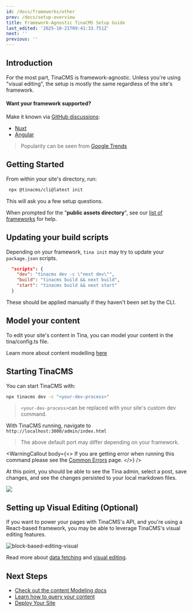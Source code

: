 ```yaml
---
id: /docs/frameworks/other
prev: /docs/setup-overview
title: Framework-Agnostic TinaCMS Setup Guide
last_edited: '2025-10-21T09:41:33.751Z'
next: ''
previous: ''
---
```


## Introduction

For the most part, TinaCMS is framework-agnostic. Unless you're using "visual editing", the setup is mostly the same regardless of the site's framework.

#### Want your framework supported?

Make it known via [GitHub discussions](https://github.com/tinacms/tinacms/discussions "GitHub discussions"):

* [Nuxt](https://github.com/tinacms/tinacms/discussions/3460 "Vue + Nuxt discussion")
* [Angular](https://github.com/tinacms/tinacms/issues/4824)

> Popularity can be seen from [Google Trends](https://trends.google.com/trends/explore?q=nuxt%20web,hugo%20web,astro%20web,Gatsby%20web,11ty%20web\&hl=en "google trends frameworks")

## Getting Started

From within your site's directory, run:

```bash
 npx @tinacms/cli@latest init
```

This will ask you a few setup questions.

When prompted for the "**public assets directory**", see our [list of frameworks](/docs/integration/frameworks/) for help.

## Updating your build scripts

Depending on your framework, `tina init` may try to update your `package.json` scripts.

```json
  "scripts": {
    "dev": "tinacms dev -c \"next dev\"",
    "build": "tinacms build && next build",
    "start": "tinacms build && next start"
  }
```

These should be applied manually if they haven't been set by the CLI.

## Model your content

To edit your site's content in Tina, you can model your content in the tina/config.ts file.

Learn more about content modelling [here](/docs/schema/)

## Starting TinaCMS

You can start TinaCMS with:

```bash
npx tinacms dev -c "<your-dev-process>"
```

> `<your-dev-process>`can be replaced with your site's custom dev command.

With TinaCMS running, navigate to `http://localhost:3000/admin/index.html`

> The above default port may differ depending on your framework.

<WarningCallout
  body={<>
    If you are getting error when running this command please see the [Common Errors](/docs/forestry/common-errors) page.
  </>}
/>

At this point, you should be able to see the Tina admin, select a post, save changes, and see the changes persisted to your local markdown files.

![](/img/hugo-tina-admin-screenshot.png)

## Setting up Visual Editing (Optional)

If you want to power your pages with TinaCMS's API, and you're using a React-based framework, you may be able to leverage TinaCMS's visual editing features.

![block-based-editing-visual](/gif/blocks.gif)

Read more about [data fetching](/docs/features/data-fetching/) and [visual editing](/docs/contextual-editing/overview/).

## Next Steps

* [Check out the content Modeling docs](/docs/schema/)
* [Learn how to query your content](/docs/features/data-fetching/)
* [Deploy Your Site](/docs/tinacloud)
